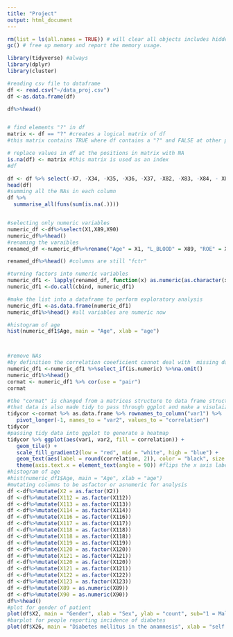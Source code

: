 ```yaml
---
title: "Project"
output: html_document
---
```


  
```R
rm(list = ls(all.names = TRUE)) # will clear all objects includes hidden objects.
gc() # free up memory and report the memory usage.
```  
  
  
```R
library(tidyverse) #always
library(dplyr)
library(cluster)
```  



```R
#reading csv file to dataframe
df <- read.csv("~/data_proj.csv")
df <-as.data.frame(df)

df%>%head()


# find elements "?" in df
matrix <- df == "?" #creates a logical matrix of df
#this matrix contains TRUE where df contains a "?" and FALSE at other positions

# replace values in df at the positions in matrix with NA
is.na(df) <- matrix #this matrix is used as an index 
#df

df <- df %>% select(-X7, -X34, -X35, -X36, -X37, -X82, -X83, -X84, - X85, -X86, -X87, -X88, -X95, -X96, -X97)
head(df)
#summing all the NAs in each column
df %>%
  summarise_all(funs(sum(is.na(.))))


#selecting only numeric variables
numeric_df <-df%>%select(X1,X89,X90)
numeric_df%>%head()
#renaming the varaibles
renamed_df <-numeric_df%>%rename("Age" = X1, "L_BLOOD" = X89, "ROE" = X90 )

renamed_df%>%head() #columns are still "fctr"

#turning factors into numeric variables 
numeric_df1 <- lapply(renamed_df, function(x) as.numeric(as.character(x)))
numeric_df1 <-do.call(cbind, numeric_df1)

#make the list into a dataframe to perform exploratory analysis
numeric_df1 <-as.data.frame(numeric_df1)
numeric_df1%>%head() #all variables are numeric now

#histogram of age
hist(numeric_df1$Age, main = "Age", xlab = "age")



#remove NAs
#by definition the correlation coeeficient cannot deal with  missing data
numeric_df1 <-numeric_df1 %>%select_if(is.numeric) %>%na.omit() 
numeric_df1%>%head()
cormat <- numeric_df1 %>% cor(use = "pair")
cormat

#the "cormat" is changed from a matrices structure to data frame structure to pass through ggplot
#that data is also made tidy to pass through ggplot and make a visulaization
tidycor <-cormat %>% as.data.frame %>% rownames_to_column("var1") %>% 
   pivot_longer(-1, names_to = "var2", values_to = "correlation")
tidycor
#passing tidy data into ggplot to generate a heatmap
tidycor %>% ggplot(aes(var1, var2, fill = correlation)) + 
   geom_tile() + 
   scale_fill_gradient2(low = "red", mid = "white", high = "blue") + 
   geom_text(aes(label = round(correlation, 2)), color = "black", size = 4) + #overlays correlation values
   theme(axis.text.x = element_text(angle = 90)) #flips the x axis labels to be more readable
#histogram of age
#hist(numeric_df1$Age, main = "Age", xlab = "age")
#mutating columns to be asfactor or asnumeric for analysis
df <-df%>%mutate(X2 = as.factor(X2))
df <-df%>%mutate(X112 = as.factor(X112))
df <-df%>%mutate(X113 = as.factor(X113))
df <-df%>%mutate(X114 = as.factor(X114))
df <-df%>%mutate(X116 = as.factor(X116))
df <-df%>%mutate(X117 = as.factor(X117))
df <-df%>%mutate(X118 = as.factor(X118))
df <-df%>%mutate(X118 = as.factor(X118))
df <-df%>%mutate(X119 = as.factor(X119))
df <-df%>%mutate(X120 = as.factor(X120))
df <-df%>%mutate(X121 = as.factor(X121))
df <-df%>%mutate(X120 = as.factor(X120))
df <-df%>%mutate(X121 = as.factor(X121))
df <-df%>%mutate(X122 = as.factor(X122))
df <-df%>%mutate(X123 = as.factor(X123))
df <-df%>%mutate(X89 = as.numeric(X89))
df <-df%>%mutate(X90 = as.numeric(X90))
df%>%head()
#plot for gender of patient
plot(df$X2, main = "Gender", xlab = "Sex", ylab = "count", sub="1 = Male, 0 = Female")
#barplot for people reporting incidence of diabetes
plot(df$X26, main = "Diabetes mellitus in the anamnesis", xlab = "self reported diabetes", ylab = "count", sub = "? = missing, 0 = no, 1 = yes")





```




